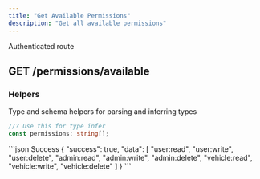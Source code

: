 ```yaml
---
title: "Get Available Permissions"
description: "Get all available permissions"
---
```


<Info>Authenticated route</Info>
## GET /permissions/available

### Helpers

Type and schema helpers for parsing and inferring types

```ts string[]
//? Use this for type infer
const permissions: string[];
```

<ResponseExample>
```json Success
{
    "success": true,
    "data": [
        "user:read",
        "user:write",
        "user:delete",
        "admin:read",
        "admin:write",
        "admin:delete",
        "vehicle:read",
        "vehicle:write",
        "vehicle:delete"
    ]
}
```
</ResponseExample>

